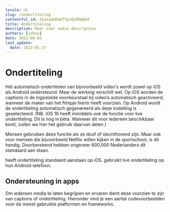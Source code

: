 ```yaml
---
locale: nl
slug: /ondertiteling
contentful_id: 2bsnyQeRa8fYpoQxM5WA4Z
title: Ondertiteling
description: Meer over audio descripties
authors: [johan]
date: 2022-06-02
last_update:
  date: 2023-01-27
---
```


# Ondertiteling

Het automatisch ondertitelen van bijvoorbeeld video's wordt zowel op iOS als Android ondersteund. Maar de werking verschilt wel. Op iOS worden de captions in de ingestelde voorkeurstaal bij video’s automatisch geactiveerd, wanneer de maker van het filmpje hierin heeft voorzien. Op Android wordt de ondertiteling automatisch gegenereerd als deze instelling is geselecteerd. (NB. iOS 16 heeft inmiddels ook de functie voor live ondertiteling. Dit is nog in bèta. Wanneer dit voor iedereen beschikbaar komt, zullen we hier het gebruik daarvan delen.)

Mensen gebruiken deze functie als ze doof of slechthorend zijn. Maar ook voor mensen die bijvoorbeeld Netflix willen kijken in de sportschool, is dit handig. Doorberekend hebben ongeveer 600.000 Nederlanders dit standaard aan staan.

<TwoColumnBlock>
  <LeftColumn>
    <ColumnRow>
      <PercentageBlock
        metrics={[
          { title: 'iOS - closed captions metric', key: 'ios-accessibility_is_closed_captioning_enabled-true', isPercentage: true }
        ]}
        label="Meer over ondertiteling"
        url="/nl/stats/ondertiteling">
        heeft ondertiteling standaard aanstaan op iOS.
      </PercentageBlock>
    </ColumnRow>
  </LeftColumn>
  <RightColumn>
    <ColumnRow>
      <PercentageBlock
        metrics={[
          { title: 'Ondertiteling', key: 'android-accessibility_is_closed_captioning_enabled-true', isPercentage: true }
        ]}
        label="Meer over ondertiteling"
        url="/nl/stats/ondertiteling">
        gebruikt live ondertiteling op hun Android-telefoon.
      </PercentageBlock>
    </ColumnRow>
  </RightColumn>
</TwoColumnBlock>

<Quote
  quote="Ik heb geen beperking, de wereld maakt mij beperkt."
  name="Darice"
  image="/img/light/Interview met dove eindgebruiken over inzetten van toegankelijkheid in mobiele apps.jpg"
  alt="Foto Darice"
  label="Lees het interview met Darice"
  url="/nl/artikelen/darice"
/>

## Ondersteuning in apps

Om iedereen media te laten begrijpen en ervaren dient deze voorzien te zijn van captions of ondertiteling. Hieronder vind je een aantal codevoorbeelden voor de meest gebruikte platformen en frameworks.

<CodeSample id="media-captions" locale="nl"/>
